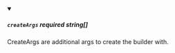 
<details className="config-field" data-expandable="false" open>
<summary>

##### `createArgs` <span class="config-field-required" data-required="false">required</span> <span class="config-field-type">string[]</span> <span class="config-field-default"></span>

CreateArgs are additional args to create the builder with.

</summary>



</details>
